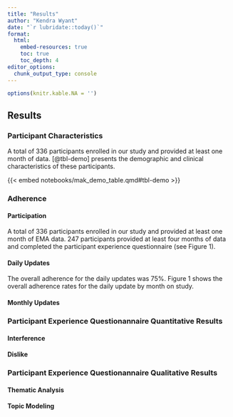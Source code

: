 ```yaml
---
title: "Results" 
author: "Kendra Wyant"
date: "`r lubridate::today()`"
format: 
  html: 
    embed-resources: true
    toc: true 
    toc_depth: 4
editor_options: 
  chunk_output_type: console
--- 
```


```r
options(knitr.kable.NA = '')
```


## Results

### Participant Characteristics
A total of 336<!--or 335--> participants enrolled in our study and provided at least one month of data. [@tbl-demo] presents the demographic and clinical characteristics of these participants. 

{{< embed notebooks/mak_demo_table.qmd#tbl-demo >}} 



### Adherence

#### Participation
A total of 336 participants enrolled in our study and provided at least one month of EMA data. 247 participants provided at least four months of data and completed the participant experience questionnaire (see Figure 1).  

<!--differences by demographics and lapses-->


#### Daily Updates
The overall adherence for the daily updates was 75%. Figure 1 shows the overall adherence rates for the daily update by month on study.  

<!-- Report demographic differences in adherence  -->

<!-- Report relationship between number of lapses in a month and adherence  -->

#### Monthly Updates



### Participant Experience Questionannaire Quantitative Results

#### Interference

#### Dislike


### Participant Experience Questionannaire Qualitative Results

#### Thematic Analysis

#### Topic Modeling
